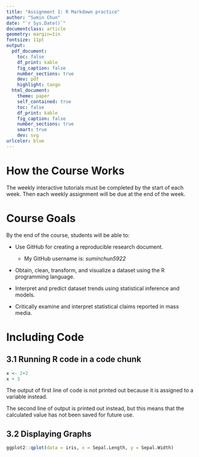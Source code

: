 ```yaml
---
title: "Assignment 1: R Markdown practice"
author: "Sumin Chun"
date: "`r Sys.Date()`"
documentclass: article
geometry: margin=1in
fontsize: 11pt
output:
  pdf_document:
    toc: false
    df_print: kable
    fig_caption: false
    number_sections: true
    dev: pdf
    highlight: tango
  html_document:
    theme: paper
    self_contained: true
    toc: false
    df_print: kable
    fig_caption: false
    number_sections: true
    smart: true
    dev: svg
urlcolor: blue
---
```


<!-- Write your Markdown below this line -->

# How the Course Works

The weekly interactive tutorials must be completed by the start of each week. Then each weekly assignment will be due at the end of the week.

# Course Goals

By the end of the course, students will be able to:

* Use GitHub for creating a reproducible research document.

    - My GitHub username is: *suminchun5922*

* Obtain, clean, transform, and visualize a dataset using the R programming language.

* Interpret and predict dataset trends using statistical inference and models.

* Critically examine and interpret statistical claims reported in mass media.

# Including Code

## 3.1 Running R code in a code chunk

```r
x <- 2+2
x + 3
```

The output of first line of code is not printed out because it is assigned to a variable instead.

The second line of output is printed out instead, but this means that the calculated value has not been saved for future use.

## 3.2 Displaying Graphs

```r
ggplot2::qplot(data = iris, x = Sepal.Length, y = Sepal.Width)
```
